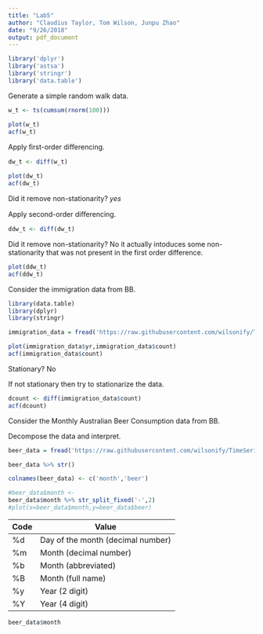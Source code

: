 ---
title: "Lab5"
author: "Claudius Taylor, Tom Wilson, Junpu Zhao"
date: "9/26/2018"
output: pdf_document
---

```{R}
library('dplyr')
library('astsa')
library('stringr')
library('data.table')
```

Generate a simple random walk data.


```{R}
w_t <- ts(cumsum(rnorm(100)))
```


```{R}
plot(w_t)
acf(w_t)
```

Apply ﬁrst-order diﬀerencing.


```{R}
dw_t <- diff(w_t)
```


```{R}
plot(dw_t)
acf(dw_t)
```

Did it remove non-stationarity? *yes*

Apply second-order diﬀerencing.


```{R}
ddw_t <- diff(dw_t)
```

Did it remove non-stationarity? No it actually intoduces some non-stationarity that was not present in the first order difference.


```{R}
plot(ddw_t)
acf(ddw_t)
```

Consider the immigration data from BB. 


```{R}
library(data.table)
library(dplyr)
library(stringr)
```


```{R}
immigration_data = fread('https://raw.githubusercontent.com/wilsonify/TimeSeries/master/data/immigration.csv')
```


```{R}
plot(immigration_data$yr,immigration_data$count)
acf(immigration_data$count)
```

Stationary? No

If not stationary then try to stationarize the data.



```{R}
dcount <- diff(immigration_data$count)
acf(dcount)
```

Consider the Monthly Australian Beer Consumption data from BB.

Decompose the data and interpret.


```{R}
beer_data = fread('https://raw.githubusercontent.com/wilsonify/TimeSeries/master/data/monthly-beer-production-in-austr.csv')
```


```{R}
beer_data %>% str()
```


```{R}
colnames(beer_data) <- c('month','beer')
```


```{R}
#beer_data$month <-
beer_data$month %>% str_split_fixed('-',2)
#plot(x=beer_data$month,y=beer_data$beer)
```

|Code |	Value|
|-----|------|
|%d  |	Day of the month (decimal number)|
|%m  |	Month (decimal number)|
|%b  |	Month (abbreviated)|
|%B  |	Month (full name)|
|%y  |	Year (2 digit)|
|%Y  |	Year (4 digit)|


```{R}
beer_data$month
```


```{R}

```
